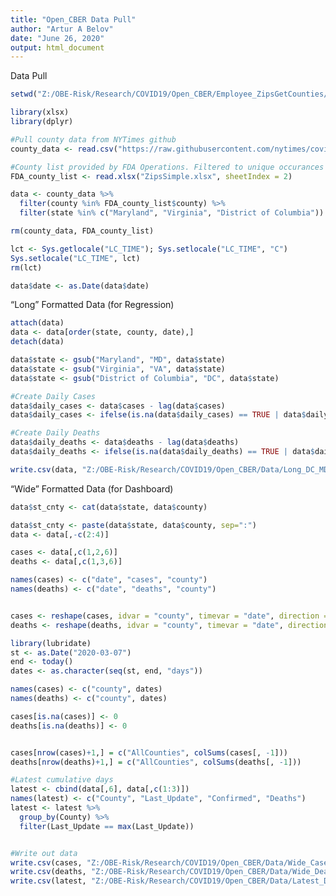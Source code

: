 ---
title: "Open_CBER Data Pull"
author: "Artur A Belov"
date: "June 26, 2020"
output: html_document
---


Data Pull

```{r}

setwd("Z:/OBE-Risk/Research/COVID19/Open_CBER/Employee_ZipsGetCounties/")

library(xlsx)
library(dplyr)

#Pull county data from NYTimes github
county_data <- read.csv("https://raw.githubusercontent.com/nytimes/covid-19-data/master/us-counties.csv", stringsAsFactors = FALSE)

#County list provided by FDA Operations. Filtered to unique occurances of county names reporting to White Oak
FDA_county_list <- read.xlsx("ZipsSimple.xlsx", sheetIndex = 2)

data <- county_data %>%
  filter(county %in% FDA_county_list$county) %>%
  filter(state %in% c("Maryland", "Virginia", "District of Columbia"))

rm(county_data, FDA_county_list)

lct <- Sys.getlocale("LC_TIME"); Sys.setlocale("LC_TIME", "C")
Sys.setlocale("LC_TIME", lct)
rm(lct)

data$date <- as.Date(data$date)

```


"Long" Formatted Data (for Regression)

```{r}

attach(data)
data <- data[order(state, county, date),]
detach(data)

data$state <- gsub("Maryland", "MD", data$state)  
data$state <- gsub("Virginia", "VA", data$state) 
data$state <- gsub("District of Columbia", "DC", data$state) 

#Create Daily Cases
data$daily_cases <- data$cases - lag(data$cases)
data$daily_cases <- ifelse(is.na(data$daily_cases) == TRUE | data$daily_cases <0, 0, data$daily_cases)

#Create Daily Deaths
data$daily_deaths <- data$deaths - lag(data$deaths)
data$daily_deaths <- ifelse(is.na(data$daily_deaths) == TRUE | data$daily_deaths <0, data$deaths, data$daily_deaths)

write.csv(data, "Z:/OBE-Risk/Research/COVID19/Open_CBER/Data/Long_DC_MD_VA.csv", row.names = F)

```


"Wide" Formatted Data (for Dashboard)

```{r}

data$st_cnty <- cat(data$state, data$county)

data$st_cnty <- paste(data$state, data$county, sep=":")
data <- data[,-c(2:4)]

cases <- data[,c(1,2,6)]
deaths <- data[,c(1,3,6)]

names(cases) <- c("date", "cases", "county")
names(deaths) <- c("date", "deaths", "county")


cases <- reshape(cases, idvar = "county", timevar = "date", direction = "wide")
deaths <- reshape(deaths, idvar = "county", timevar = "date", direction = "wide")

library(lubridate)
st <- as.Date("2020-03-07")
end <- today()
dates <- as.character(seq(st, end, "days"))

names(cases) <- c("county", dates)
names(deaths) <- c("county", dates)

cases[is.na(cases)] <- 0
deaths[is.na(deaths)] <- 0


cases[nrow(cases)+1,] = c("AllCounties", colSums(cases[, -1]))
deaths[nrow(deaths)+1,] = c("AllCounties", colSums(deaths[, -1]))

#Latest cumulative days
latest <- cbind(data[,6], data[,c(1:3)])
names(latest) <- c("County", "Last_Update", "Confirmed", "Deaths")
latest <- latest %>%
  group_by(County) %>%
  filter(Last_Update == max(Last_Update))


#Write out data
write.csv(cases, "Z:/OBE-Risk/Research/COVID19/Open_CBER/Data/Wide_Cases_DC_MD_VA.csv", row.names = F)
write.csv(deaths, "Z:/OBE-Risk/Research/COVID19/Open_CBER/Data/Wide_Deaths_DC_MD_VA.csv", row.names = F)
write.csv(latest, "Z:/OBE-Risk/Research/COVID19/Open_CBER/Data/Latest_DC_MD_VA.csv", row.names = F)


```


